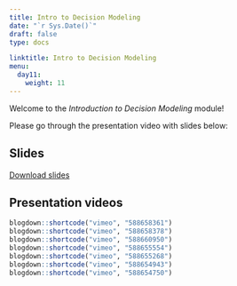 ```yaml
---
title: Intro to Decision Modeling
date: "`r Sys.Date()`"
draft: false
type: docs

linktitle: Intro to Decision Modeling 
menu:
  day11:
    weight: 11
---
```


Welcome to the *Introduction to Decision Modeling* module!

Please go through the presentation video with slides below:

## Slides

<!-- To be uploaded. -->

[Download slides](../../../Course_Modularization/Intro, general, packages/DecisionModelingIntroSlides_2021.pptx)

## Presentation videos

```r
blogdown::shortcode("vimeo", "588658361")
blogdown::shortcode("vimeo", "588658378")
blogdown::shortcode("vimeo", "588660950")
blogdown::shortcode("vimeo", "588655554")
blogdown::shortcode("vimeo", "588655268")
blogdown::shortcode("vimeo", "588654943")
blogdown::shortcode("vimeo", "588654750")
```

